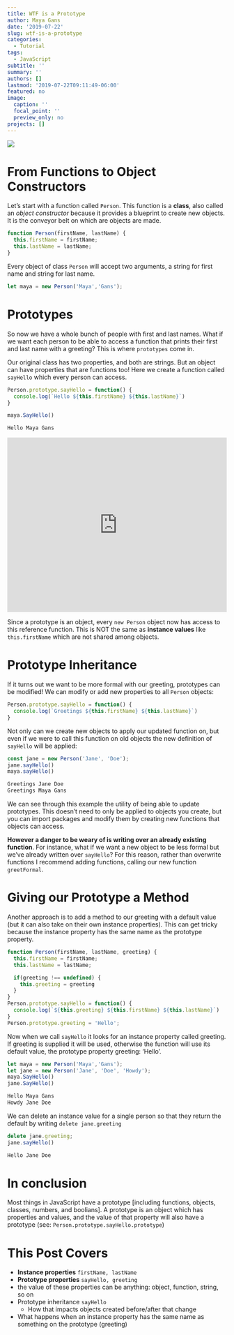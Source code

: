 ```yaml
---
title: WTF is a Prototype
author: Maya Gans
date: '2019-07-22'
slug: wtf-is-a-prototype
categories:
  - Tutorial
tags:
  - JavaScript
subtitle: ''
summary: ''
authors: []
lastmod: '2019-07-22T09:11:49-06:00'
featured: no
image:
  caption: ''
  focal_point: ''
  preview_only: no
projects: []
---
```


![](img1.png)

# From Functions to Object Constructors

Let's start with a function called `Person`. This function is a **class**, also called an *object constructor* because it provides a blueprint to create new objects. It is the conveyor belt on which are objects are made.

```js
function Person(firstName, lastName) {
  this.firstName = firstName;
  this.lastName = lastName;
}
```

Every object of class `Person` will accept two arguments, a string for first name and string for last name.

```js
let maya = new Person('Maya','Gans');
```

# Prototypes

So now we have a whole bunch of people with first and last names. What if we want each person to be able to access a function that prints their first and last name with a greeting? This is where `prototypes` come in. 

Our original class has two properties, and both are strings. But an object can have properties that are functions too! Here we create a function called `sayHello` which every person can access.

```js
Person.prototype.sayHello = function() {
  console.log(`Hello ${this.firstName} ${this.lastName}`)
}
```

```js
maya.SayHello()
```

```js
Hello Maya Gans
```


<iframe height="400px" width="100%" src="https://repl.it/@MayaJaffe/Prototypes?lite=true" scrolling="no" frameborder="no" allowtransparency="true" allowfullscreen="true" sandbox="allow-forms allow-pointer-lock allow-popups allow-same-origin allow-scripts allow-modals"></iframe>

Since a prototype is an object, every `new Person` object now has access to this reference function. This is NOT the same as **instance values** like `this.firstName` which are not shared among objects.

# Prototype Inheritance

If it turns out we want to be more formal with our greeting, prototypes can be modified! We can modify or add new properties to all `Person` objects:

```js
Person.prototype.sayHello = function() {
  console.log(`Greetings ${this.firstName} ${this.lastName}`)
}
```

Not only can we create new objects to apply our updated function on, but even if we were to call this function on old objects the new definition of `sayHello` will be applied:

```js
const jane = new Person('Jane', 'Doe');
jane.sayHello()
maya.sayHello()
```

```js
Greetings Jane Doe
Greetings Maya Gans
```

We can see through this example the utility of being able to update prototypes. This doesn't need to only be applied to objects you create, but you can import packages and modify them by creating new functions that objects can access. 

**However a danger to be weary of is writing over an already existing function**. For instance, what if we want a new object to be less formal but we've already written over `sayHello`? For this reason, rather than overwrite functions I recommend adding functions, calling our new function `greetFormal`.

# Giving our Prototype a Method

Another approach is to add a method to our greeting with a default value (but it can also take on their own instance properties). This can get tricky because the instance property has the same name as the prototype property. 

```js
function Person(firstName, lastName, greeting) {
  this.firstName = firstName;
  this.lastName = lastName;

  if(greeting !== undefined) {
    this.greeting = greeting
  }
}
Person.prototype.sayHello = function() {
  console.log(`${this.greeting} ${this.firstName} ${this.lastName}`)
}
Person.prototype.greeting = 'Hello';
```

Now when we call `sayHello` it looks for an instance property called greeting. If greeting is supplied it will be used, otherwise the function will use its default value, the prototype property greeting: 'Hello'.

```js
let maya = new Person('Maya','Gans');
let jane = new Person('Jane', 'Doe', 'Howdy');
maya.SayHello()
jane.SayHello()
```

```js
Hello Maya Gans
Howdy Jane Doe
```

We can delete an instance value for a single person so that they return the default by writing `delete jane.greeting`

```js
delete jane.greeting;
jane.sayHello()
```

```js
Hello Jane Doe
```

# In conclusion

Most things in JavaScript have a prototype [including functions, objects, classes, numbers, and boolians]. A prototype is an object which has properties and values, and the value of that property will also have a prototype (see: `Person.prototype.sayHello.prototype`)

# This Post Covers
 
* **Instance properties** `firstName, lastName`
* **Prototype properties** `sayHello, greeting`
* the value of these properties can be anything: object, function, string, so on
* Prototype inheritance `sayHello`
    * How that impacts objects created before/after that change 
* What happens when an instance property has the same name as something on the prototype (greeting)

